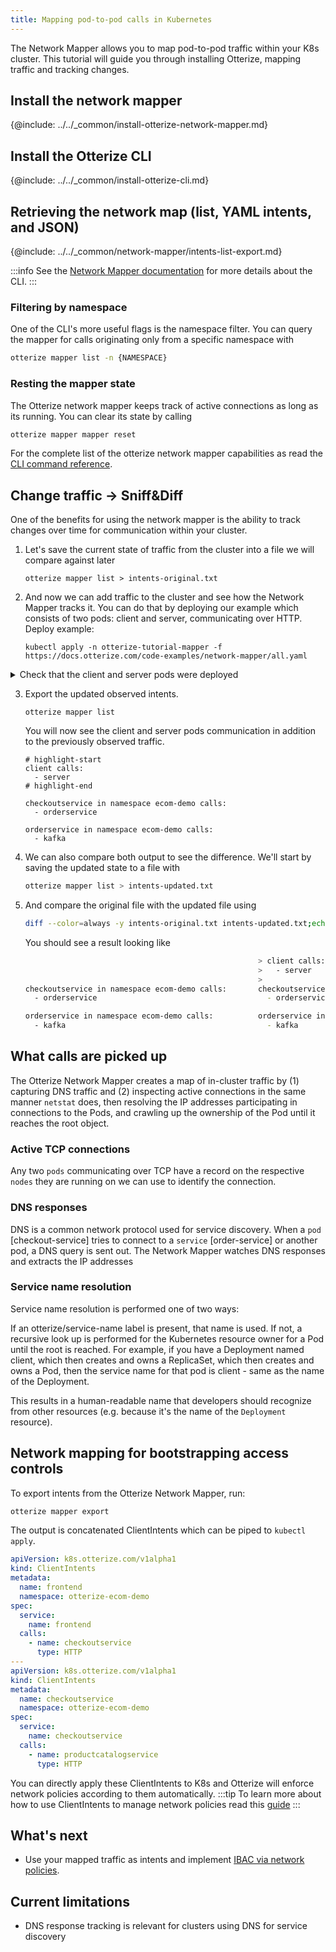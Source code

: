 ```yaml
---
title: Mapping pod-to-pod calls in Kubernetes
---
```


The Network Mapper allows you to map pod-to-pod traffic within your K8s cluster. This tutorial will guide you
through installing Otterize, mapping traffic and tracking changes.

## Install the network mapper

{@include: ../../_common/install-otterize-network-mapper.md}

## Install the Otterize CLI

{@include: ../../_common/install-otterize-cli.md}


## Retrieving the network map (list, YAML intents, and JSON)

{@include: ../../_common/network-mapper/intents-list-export.md}

:::info
See the [Network Mapper documentation](/network-mapper/intro) for more details about the CLI.
:::

### Filtering by namespace
One of the CLI's more useful flags is the namespace filter. You can query the mapper for calls originating only from a specific namespace with
```bash
otterize mapper list -n {NAMESPACE}
```

### Resting the mapper state
The Otterize network mapper keeps track of active connections as long as its running. You can clear its state by calling
```bash
otterize mapper mapper reset
```

For the complete list of the otterize network mapper capabilities as read the [CLI command reference](/cli/#network-mapper).

## Change traffic -> Sniff&Diff

One of the benefits for using the network mapper is the ability to track changes over time for communication within your
cluster.

1. Let's save the current state of traffic from the cluster into a file we will compare against later
   ```shell
   otterize mapper list > intents-original.txt
   ```

2. And now we can add traffic to the cluster and see how the Network Mapper tracks it. You can do that by deploying our
   example
   which consists of two pods: client and server, communicating over HTTP. Deploy example:
   ```shell
   kubectl apply -n otterize-tutorial-mapper -f https://docs.otterize.com/code-examples/network-mapper/all.yaml
   ```

<details>
<summary>Check that the client and server pods were deployed</summary>

```bash
kubectl get pods -n otterize-tutorial-mapper
```
You should see
```
NAME                      READY   STATUS    RESTARTS   AGE
client-756f7677f8-d6qdq   1/1     Running   0          45s
server-6698c58cbc-ssxvx   1/1     Running   0          45s
```
</details>

3. Export the updated observed intents.
   ```shell
   otterize mapper list
   ```
   You will now see the client and server pods communication in addition
   to the previously observed traffic.
   ```shell
   # highlight-start
   client calls:
     - server
   # highlight-end

   checkoutservice in namespace ecom-demo calls:
     - orderservice

   orderservice in namespace ecom-demo calls:
     - kafka
   ```
5. We can also compare both output to see the difference. We'll start by saving the updated state to a file with
   ```bash
   otterize mapper list > intents-updated.txt
   ```
6. And compare the original file with the updated file using
   ```bash
   diff --color=always -y intents-original.txt intents-updated.txt;echo
   ```
   You should see a result looking like
   ```bash
                                                       > client calls:
                                                       >   - server
                                                       >
   checkoutservice in namespace ecom-demo calls:       checkoutservice in namespace ecom-demo calls:
     - orderservice                                      - orderservice

   orderservice in namespace ecom-demo calls:          orderservice in namespace ecom-demo calls:
     - kafka                                             - kafka
      ```


## What calls are picked up

The Otterize Network Mapper creates a map of in-cluster traffic by (1) capturing DNS traffic and (2) inspecting active connections in the same manner `netstat` does, then resolving the IP addresses participating in connections to the Pods, and crawling up the ownership of the Pod until it reaches the root object.
### Active TCP connections
Any two `pods` communicating over TCP have a record on the respective `nodes` they are running on
we can use to identify the connection.
### DNS responses
DNS is a common network protocol used for service discovery. When a `pod` [checkout-service] tries to connect to a `service`
[order-service] or another pod, a DNS query is sent out. The Network Mapper watches DNS responses and extracts the IP addresses

### Service name resolution
Service name resolution is performed one of two ways:

If an otterize/service-name label is present, that name is used.
If not, a recursive look up is performed for the Kubernetes resource owner for a Pod until the root is reached. For example, if you have a Deployment named client, which then creates and owns a ReplicaSet, which then creates and owns a Pod, then the service name for that pod is client - same as the name of the Deployment.

This results in a human-readable name that developers should recognize from other resources (e.g. because it's the name of the `Deployment` resource).

<!-- FIXME
:::tip
Checkout this blog by Evyatar Meged about how we implemented this feature.
:::
-->

## Network mapping for bootstrapping access controls
To export intents from the Otterize Network Mapper, run:
```bash
otterize mapper export
```
The output is concatenated ClientIntents which can be piped to `kubectl apply`.
```yaml
apiVersion: k8s.otterize.com/v1alpha1
kind: ClientIntents
metadata:
  name: frontend
  namespace: otterize-ecom-demo
spec:
  service:
    name: frontend
  calls:
    - name: checkoutservice
      type: HTTP
---
apiVersion: k8s.otterize.com/v1alpha1
kind: ClientIntents
metadata:
  name: checkoutservice
  namespace: otterize-ecom-demo
spec:
  service:
    name: checkoutservice
  calls:
    - name: productcatalogservice
      type: HTTP
```

You can directly apply these ClientIntents to K8s and Otterize will enforce network policies according to them automatically.
:::tip
To learn more about how to use ClientIntents to manage network policies read this [guide](/guides/k8s-ibac-via-network-policies/)
:::

## What's next

- Use your mapped traffic as intents and implement [IBAC via network policies](/guides/k8s-ibac-via-network-policies/).


## Current limitations

* DNS response tracking is relevant for clusters using DNS for service discovery
